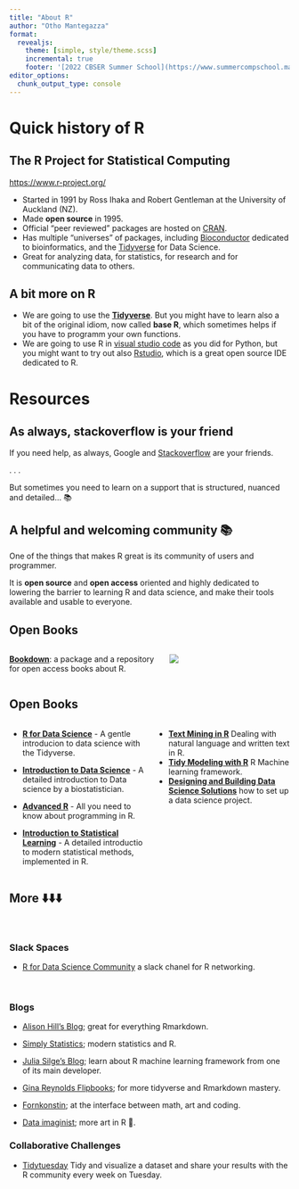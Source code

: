 ```yaml
---
title: "About R"
author: "Otho Mantegazza"
format:
  revealjs:
    theme: [simple, style/theme.scss]
    incremental: true
    footer: '[2022 CBSER Summer School](https://www.summercompschool.mawazoinstitute.org/)'
editor_options: 
  chunk_output_type: console
---
```


# Quick history of R
 
## The R Project for Statistical Computing

[https://www.r-project.org/](https://www.r-project.org/)

- Started in 1991 by Ross Ihaka and Robert Gentleman at the University of Auckland (NZ).
- Made **open source** in 1995.
- Official "peer reviewed" packages are hosted on [CRAN](https://cran.r-project.org/).
- Has multiple "universes" of packages, including [Bioconductor](https://bioconductor.org/) dedicated to bioinformatics, and the [Tidyverse](https://www.tidyverse.org/) for Data Science. 
- Great for analyzing data, for statistics, for research and for communicating data to others.


## A bit more on R

- We are going to use the **[Tidyverse](https://www.tidyverse.org/)**. But you might have to learn also a bit of the original idiom, now called **base R**, which sometimes helps if you have to programm your own functions.
- We are going to use R in [visual studio code](https://code.visualstudio.com/) as you did for Python, but you might want to try out also [Rstudio](https://www.rstudio.com/), which is a great open source IDE dedicated to R.

# Resources

## As always, stackoverflow is your friend

If you need help, as always, Google and [Stackoverflow](https://stackoverflow.com/questions/tagged/r?sort=MostVotes) are your friends.

. . .

But sometimes you need to learn on a support that is structured, nuanced and detailed... 📚


## A helpful and welcoming community 📚

One of the things that makes R great is its community of users and programmer.

It is **open source** and **open access** oriented and highly dedicated to lowering the barrier to learning R and data science, and make their tools available and usable to everyone.


## Open Books

:::: {.columns}

::: {.column width="50%"}
**[Bookdown](https://bookdown.org/)**: a package and a repository for open access books about R.
:::

::: {.column width="40%"}
![](img/bookdown.svg)
:::

::::

## Open Books {.scrollable}

:::: {.columns .smallish}

::: {.column width="50%"}
- **[R for Data Science](https://r4ds.had.co.nz/)** -  A gentle introducion to data science with the Tidyverse.

- **[Introduction to Data Science](https://rafalab.github.io/dsbook/)** - A detailed introduction to Data science by a biostatistician.

- **[Advanced R](https://adv-r.hadley.nz/)** - All you need to know about programming in R.

- **[Introduction to Statistical Learning](https://www.statlearning.com)**  - A detailed introductio  to modern statistical methods, implemented in R.
:::

::: {.column width="50%"}
- **[Text Mining in R](https://www.tidytextmining.com/index.html)** Dealing with natural language and written text in R.
- **[Tidy Modeling with R](https://www.tmwr.org/)** R Machine learning framework.
- **[Designing and Building Data Science Solutions](https://datasciencedesign.com/)** how to set up a data science project.
:::

::::

## More ⬇️⬇️⬇️ {.scrollable}

<br>

### Slack Spaces

::: { .nonincremental}

- [R for Data Science Community](R https://www.rfordatasci.com/) a slack chanel for R networking.

<br>

### Blogs

- [Alison Hill's Blog](https://www.apreshill.com/blog/); great for everything Rmarkdown.

- [Simply Statistics](https://simplystatistics.org/); modern statistics and R.

- [Julia Silge's Blog](https://juliasilge.com/blog/); learn about R machine learning framework from one of its main developer.

- [Gina Reynolds Flipbooks](https://evamaerey.github.io/mytidytuesday/2022-06-20-tabyl/2022-06-20-tabyl.html#1); for more tidyverse and Rmarkdown mastery.

- [Fornkonstin](https://fronkonstin.com/); at the interface between math, art and coding.

- [Data imaginist](https://www.data-imaginist.com/); more art in R 🎨.

### Collaborative Challenges

- [Tidytuesday](https://www.google.com/search?client=firefox-b-d&q=github.com+tidytuesday) Tidy and visualize a dataset and share your results with the R community every week on Tuesday.

:::


